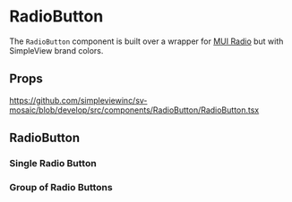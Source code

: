 
<Meta title='Components/RadioButton/Readme' />

# RadioButton

The `RadioButton` component is built over a wrapper for [MUI Radio](https://mui.com/material-ui/react-radio-button/#main-content) but with SimpleView brand colors.

## Props

https://github.com/simpleviewinc/sv-mosaic/blob/develop/src/components/RadioButton/RadioButton.tsx

## RadioButton

### Single Radio Button
<Preview withSource='none'>
  <stories.Example />
</Preview>

### Group of Radio Buttons
<Preview withSource='none'>
  <stories.Group />
</Preview>


